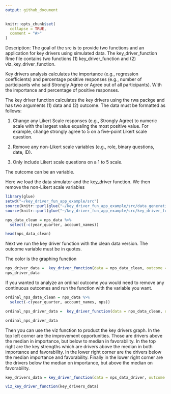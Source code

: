 ```yaml
---
output: github_document
---
```


<!-- README.md is generated from README.Rmd. Please edit that file -->

```r
knitr::opts_chunk$set(
  collapse = TRUE,
  comment = "#>"
)
```

Description: The goal of the src is to provide two functions and an application for key drivers using simulated data.  The key_driver_function Rme file contains two functions (1) key_driver_function and (2) viz_key_driver_function.  

Key drivers analysis calculates the importance (e.g., regression coefficients) and percentage positive responses (e.g., number of participants who said Strongly Agree or Agree out of all participants).  With the importance and percentage of positive responses.

The key driver function calculates the key drivers using the rwa packge and has two arguments (1) data and (2) outcome.  The data must be formatted as follows: 

1. Change any Likert Scale responses (e.g., Strongly Agree) to numeric scale with the largest value equaling the most positive value.  For example, change strongly agree to 5 on a five-point Likert scale question.

2. Remove any non-Likert scale variables (e.g., role, binary questions, date, ID).

3. Only include Likert scale questions on a 1 to 5 scale. 

The outcome can be an variable.

Here we load the data simulator and the key_driver function.  We then remove the non-Likert scale variables 
```r
library(glue)
setwd("~/key_driver_fun_app_example/src")
source(knitr::purl(glue("~/key_driver_fun_app_example/src/data_generation_a360.Rmd")))
source(knitr::purl(glue("~/key_driver_fun_app_example/src/key_driver_function.Rmd")))

nps_data_clean = nps_data %>%
  select(-c(year_quarter, account_names))

head(nps_data_clean)
```
Next we run the key driver function with the clean data version.  The outcome variable must be in quotes.

The color is the graphing function 
```r
nps_driver_data =  key_driver_function(data = nps_data_clean, outcome = "nps")
nps_driver_data
```
If you wanted to analyze an ordinal outcome you would need to remove any continuous outcomes and run the function with the variable you want.
```r
ordinal_nps_data_clean = nps_data %>%
  select(-c(year_quarter, account_names, nps))

ordinal_nps_driver_data =  key_driver_function(data = nps_data_clean, outcome = "valuable")

ordinal_nps_driver_data
```
Then you can use the viz function to product the key drivers graph.  In the top left corner are the improvement opportunities.  Those are drivers above the median in importance, but below to median in favorability.  In the top right are the key strengths which are drivers above the median in both importance and favorability.  In the lower right corner are the drivers below the median importance and favorability.  Finally in the lower right corner are the drivers below the median on importance, but above the median on favorability.
```r
key_drivers_data = key_driver_function(data = nps_data_driver, outcome = "nps")

viz_key_driver_function(key_drivers_data)
```



